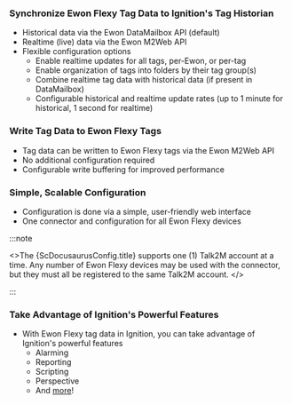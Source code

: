 
### Synchronize Ewon Flexy Tag Data to Ignition's Tag Historian

- Historical data via the Ewon DataMailbox API (default)
- Realtime (live) data via the Ewon M2Web API
- Flexible configuration options
    - Enable realtime updates for all tags, per-Ewon, or per-tag
    - Enable organization of tags into folders by their tag group(s)
    - Combine realtime tag data with historical data (if present in DataMailbox)
    - Configurable historical and realtime update rates (up to 1 minute for historical, 1 second for realtime)

### Write Tag Data to Ewon Flexy Tags

- Tag data can be written to Ewon Flexy tags via the Ewon M2Web API
- No additional configuration required
- Configurable write buffering for improved performance

### Simple, Scalable Configuration

- Configuration is done via a simple, user-friendly web interface
- One connector and configuration for all Ewon Flexy devices

:::note

<>The {ScDocusaurusConfig.title} supports one (1) Talk2M account at a time. Any number of Ewon Flexy devices may be
used with the connector, but they must all be registered to the same Talk2M account.
</>

:::

### Take Advantage of Ignition's Powerful Features

- With Ewon Flexy tag data in Ignition, you can take advantage of Ignition's powerful features
  - Alarming
  - Reporting
  - Scripting
  - Perspective
  - And [more](https://inductiveautomation.com/ignition/)!
